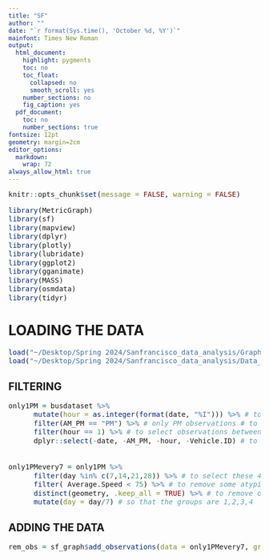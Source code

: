 ```yaml
---
title: "SF"
author: ""
date: "`r format(Sys.time(), 'October %d, %Y')`"
mainfont: Times New Roman
output:
  html_document:
    highlight: pygments
    toc: no
    toc_float:
      collapsed: no
      smooth_scroll: yes
    number_sections: no
    fig_caption: yes
  pdf_document:
    toc: no
    number_sections: true
fontsize: 12pt
geometry: margin=2cm
editor_options:
  markdown:
    wrap: 72
always_allow_html: true
---
```


```{=html}
<style type="text/css">
.main-container {
  max-width: 2000px;
  margin-left: auto;
  margin-right: auto;
}
</style>
```
```{=html}
<style type="text/css">

body, td {
   font-size: 14px;
}
code.r{
  font-size: 14px;
}
pre {
  font-size: 14px
}
</style>
```

```r
knitr::opts_chunk$set(message = FALSE, warning = FALSE)
```

```r
library(MetricGraph)
library(sf)
library(mapview)
library(dplyr)
library(plotly)
library(lubridate)
library(ggplot2)
library(gganimate)
library(MASS)
library(osmdata)
library(tidyr)
```

# LOADING THE DATA

```r
load("~/Desktop/Spring 2024/Sanfrancisco_data_analysis/Graph_objects/graph_removed_6and7FRC_TomTom_data.RData")
load("~/Desktop/Spring 2024/Sanfrancisco_data_analysis/Data_files/onlybuses.RData")
```

## FILTERING

```r
only1PM = busdataset %>% 
      mutate(hour = as.integer(format(date, "%I"))) %>% # to later use filter(hour == 1)
      filter(AM_PM == "PM") %>% # only PM observations # to remove AM observations
      filter(hour == 1) %>% # to select observations between 1pm to 2pm
      dplyr::select(-date, -AM_PM, -hour, -Vehicle.ID) # to remove useless variables
    
    
only1PMevery7 = only1PM %>% 
      filter(day %in% c(7,14,21,28)) %>% # to select these 4 days
      filter( Average.Speed < 75) %>% # to remove some atypical speed observations
      distinct(geometry, .keep_all = TRUE) %>% # to remove observations with repeated location
      mutate(day = day/7) # so that the groups are 1,2,3,4
```


## ADDING THE DATA

```r
rem_obs = sf_graph$add_observations(data = only1PMevery7, group = "day", tolerance = 0.2)
```

